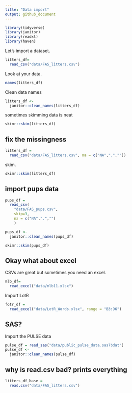 ```yaml
---
title: "Data import"
output: github_document
---
```




```r
library(tidyverse)
library(janitor)
library(readxl)
library(haven)
```

Let's import a dataset.

```r
litters_df=
  read_csv("data/FAS_litters.csv")
```

Look at your data.

```r
names(litters_df)
```

Clean data names 

```r
litters_df <- 
  janitor::clean_names(litters_df)
```

sometimes skimming data is neat

```r
skimr::skim(litters_df)
```

## fix the missingness

```r
litters_df = 
  read_csv("data/FAS_litters.csv", na = c("NA",".",""))
```

skim.

```r
skimr::skim(litters_df)
```

## import pups data

```r
pups_df = 
  read_csv(
    "data/FAS_pups.csv",
    skip=3,
    na = c("NA",".","")
    )

pups_df <- 
  janitor::clean_names(pups_df)

skimr::skim(pups_df)
```

## Okay what about excel
CSVs are great but sometimes you need an excel. 

```r
mlb_df=
  read_excel("data/mlb11.xlsx")
```

Import LotR

```r
fotr_df =
  read_excel("data/LotR_Words.xlsx", range = "B3:D6")
```

## SAS?

Import the PULSE data

```r
pulse_df = read_sas("data/public_pulse_data.sas7bdat")
pulse_df <- 
  janitor::clean_names(pulse_df)
```

## why is read.csv bad? prints everything

```r
litters_df_base = 
  read.csv("data/FAS_litters.csv")
```


